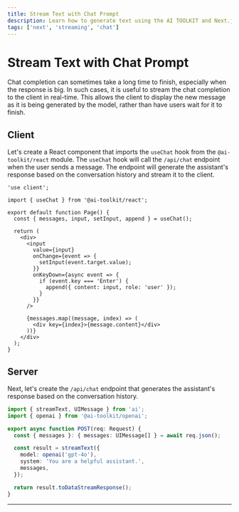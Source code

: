 ```yaml
---
title: Stream Text with Chat Prompt
description: Learn how to generate text using the AI TOOLKIT and Next.js
tags: ['next', 'streaming', 'chat']
---
```


# Stream Text with Chat Prompt

Chat completion can sometimes take a long time to finish, especially when the response is big. In such cases, it is useful to stream the chat completion to the client in real-time. This allows the client to display the new message as it is being generated by the model, rather than have users wait for it to finish.

<Browser>
  <ChatGeneration
    stream
    history={[
      { role: 'User', content: 'How is it going?' },
      { role: 'Assistant', content: 'All good, how may I help you?' },
    ]}
    inputMessage={{ role: 'User', content: 'Why is the sky blue?' }}
    outputMessage={{
      role: 'Assistant',
      content: 'The sky is blue because of rayleigh scattering.',
    }}
  />
</Browser>

## Client

Let's create a React component that imports the `useChat` hook from the `@ai-toolkit/react` module. The `useChat` hook will call the `/api/chat` endpoint when the user sends a message. The endpoint will generate the assistant's response based on the conversation history and stream it to the client.

```tsx filename='app/page.tsx'
'use client';

import { useChat } from '@ai-toolkit/react';

export default function Page() {
  const { messages, input, setInput, append } = useChat();

  return (
    <div>
      <input
        value={input}
        onChange={event => {
          setInput(event.target.value);
        }}
        onKeyDown={async event => {
          if (event.key === 'Enter') {
            append({ content: input, role: 'user' });
          }
        }}
      />

      {messages.map((message, index) => (
        <div key={index}>{message.content}</div>
      ))}
    </div>
  );
}
```

## Server

Next, let's create the `/api/chat` endpoint that generates the assistant's response based on the conversation history.

```typescript filename='app/api/chat/route.ts'
import { streamText, UIMessage } from 'ai';
import { openai } from '@ai-toolkit/openai';

export async function POST(req: Request) {
  const { messages }: { messages: UIMessage[] } = await req.json();

  const result = streamText({
    model: openai('gpt-4o'),
    system: 'You are a helpful assistant.',
    messages,
  });

  return result.toDataStreamResponse();
}
```

---

<GithubLink link="https://github.com/khulnasoft/ai/blob/main/examples/next-openai-pages/pages/chat/stream-chat/index.tsx" />
